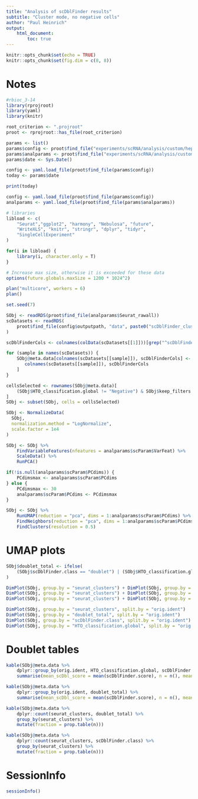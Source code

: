 ```yaml
---
title: "Analysis of scDblFinder results"
subtitle: "Cluster mode, no negative cells"
author: "Paul Heinrich"
output: 
    html_document:
        toc: true
---
```


```r
knitr::opts_chunk$set(echo = TRUE)
knitr::opts_chunk$set(fig.dim = c(8, 8))
```

# Notes

```r
#rbioc_3-14
library(rprojroot)
library(yaml)
library(knitr)

root_criterion <- ".projroot"
proot <- rprojroot::has_file(root_criterion)

params <- list()
params$config <- proot$find_file("experiments/scRNA/analysis/custom/hep62703_2023-03-24_A_harmony/config.yaml")
params$analparams <- proot$find_file("experiments/scRNA/analysis/custom/hep62703_2023-03-24_A_harmony/analparams_preprocessing_filters_2023-03-24.yaml")
params$date <- Sys.Date()

config <- yaml.load_file(proot$find_file(params$config))
today <- params$date

print(today)

config <- yaml.load_file(proot$find_file(params$config))
analparams <- yaml.load_file(proot$find_file(params$analparams))

# libraries
libload <- c(
    "Seurat","ggplot2", "harmony", "Nebulosa", "future",
    "WriteXLS", "knitr", "stringr", "dplyr", "tidyr",
    "SingleCellExperiment"
)

for(i in libload) {
    library(i, character.only = T)
}

# Increase max size, otherwise it is exceeded for these data
options(future.globals.maxSize = 1200 * 1024^2)

plan("multicore", workers = 6)
plan()

set.seed(7)
```

```r

SObj <- readRDS(proot$find_file(analparams$Seurat_rawall))
scDatasets <- readRDS(
    proot$find_file(config$outputpath, "data", paste0("scDblFinder_cluster-dbr-custom-no-neg_2023-03-29.rds"))
)

```

```r

scDblFinderCols <- colnames(colData(scDatasets[[1]]))[grep("^scDblFinder", colnames(colData(scDatasets[[1]])))]

for (sample in names(scDatasets)) {
    SObj@meta.data[colnames(scDatasets[[sample]]), scDblFinderCols] <- as.data.frame(colData(scDatasets[[sample]]))[
       colnames(scDatasets[[sample]]), scDblFinderCols
    ]
}

cellsSelected <- rownames(SObj@meta.data)[
    (SObj$HTO_classification.global != "Negative") & SObj$keep_filters
]
SObj <- subset(SObj, cells = cellsSelected)

```

```r

SObj <- NormalizeData(
  SObj,
  normalization.method = "LogNormalize",
  scale.factor = 1e4
)

SObj <- SObj %>%
    FindVariableFeatures(nfeatures = analparams$scParam$VarFeat) %>%
    ScaleData() %>%
    RunPCA()

if(!is.null(analparams$scParam$PCdims)) {
    PCdimsmax <- analparams$scParam$PCdims
} else {
    PCdimsmax <- 30
    analparams$scParam$PCdims <- PCdimsmax
}

SObj <- SObj %>%
    RunUMAP(reduction = "pca", dims = 1:analparams$scParam$PCdims) %>%
    FindNeighbors(reduction = "pca", dims = 1:analparams$scParam$PCdims) %>%
    FindClusters(resolution = 0.5)

```

# UMAP plots

```r

SObj$doublet_total <- ifelse(
    (SObj$scDblFinder.class == "doublet") | (SObj$HTO_classification.global == "Doublet"), "Doublet", "Singlet"
)

DimPlot(SObj, group.by = "seurat_clusters") + DimPlot(SObj, group.by = "doublet_total")
DimPlot(SObj, group.by = "seurat_clusters") + DimPlot(SObj, group.by = "scDblFinder.class")
DimPlot(SObj, group.by = "seurat_clusters") + DimPlot(SObj, group.by = "HTO_classification.global")

DimPlot(SObj, group.by = "seurat_clusters", split.by = "orig.ident")
DimPlot(SObj, group.by = "doublet_total", split.by = "orig.ident")
DimPlot(SObj, group.by = "scDblFinder.class", split.by = "orig.ident")
DimPlot(SObj, group.by = "HTO_classification.global", split.by = "orig.ident")

```

# Doublet tables

```r

kable(SObj@meta.data %>%
    dplyr::group_by(orig.ident, HTO_classification.global, scDblFinder.class) %>%
    summarise(mean_scDbl_score = mean(scDblFinder.score), n = n(), mean_lib_size = mean(nCount_RNA)))

kable(SObj@meta.data %>%
    dplyr::group_by(orig.ident, doublet_total) %>%
    summarise(mean_scDbl_score = mean(scDblFinder.score), n = n(), mean_lib_size = mean(nCount_RNA)))

kable(SObj@meta.data %>%
    dplyr::count(seurat_clusters, doublet_total) %>%
    group_by(seurat_clusters) %>%
    mutate(fraction = prop.table(n)))

kable(SObj@meta.data %>%
    dplyr::count(seurat_clusters, scDblFinder.class) %>%
    group_by(seurat_clusters) %>%
    mutate(fraction = prop.table(n)))

```

# SessionInfo

```r

sessionInfo()

```

